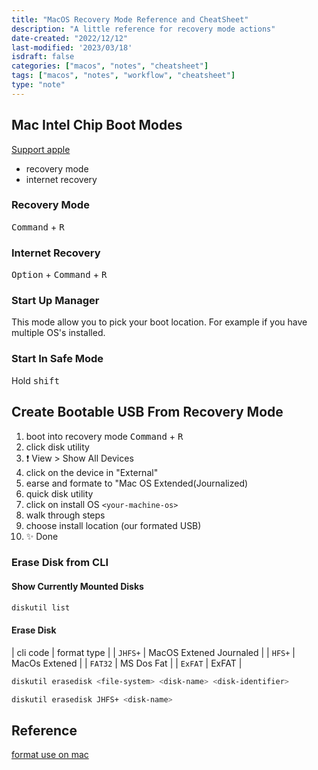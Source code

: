 ```yaml
---
title: "MacOS Recovery Mode Reference and CheatSheet"
description: "A little reference for recovery mode actions"
date-created: "2022/12/12"
last-modified: '2023/03/18'
isdraft: false
categories: ["macos", "notes", "cheatsheet"]
tags: ["macos", "notes", "workflow", "cheatsheet"]
type: "note"
---
```



## Mac Intel Chip Boot Modes

[Support apple](https://support.apple.com/en-us/HT201255)

- recovery mode
- internet recovery

### Recovery Mode

<Kbd>Command</Kbd> + <Kbd>R</Kbd>

### Internet Recovery

<Kbd>Option</Kbd> + <Kbd>Command</Kbd> + <Kbd>R</Kbd>

### Start Up Manager

This mode allow you to pick your boot location. For example if you have multiple OS's installed.

### Start In Safe Mode

Hold <Kbd>shift</Kbd>

## Create Bootable USB From Recovery Mode

1. boot into recovery mode <Kbd>Command</Kbd> + <Kbd>R</Kbd>
2. click disk utility
3. ❗ View > Show All Devices
4. click on the device in "External"
5. earse and formate to "Mac OS Extended(Journalized)
6. quick disk utility
7. click on install OS `<your-machine-os>`
8. walk through steps
9. choose install location (our formated USB)
10. ✨ Done

### Erase Disk from CLI 

#### Show Currently Mounted Disks 

```sh 
diskutil list
```

#### Erase Disk 

| cli code | format type             |
| `JHFS+`  | MacOS Extened Journaled |
| `HFS+`   | MacOs Extened           |
| `FAT32`  | MS Dos Fat              |
| `ExFAT`  | ExFAT                   |

```sh
diskutil erasedisk <file-system> <disk-name> <disk-identifier>
```

```sh 
diskutil erasedisk JHFS+ <disk-name> 
```

## Reference

[format use on mac](https://www.macupdate.com/how-to/format-usb-on-mac)